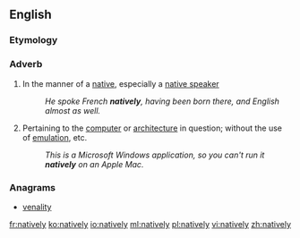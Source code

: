 ==English==

===Etymology===
{{suffix|native|ly}}

===Adverb===
{{en-adv|-}}

# In the manner of a [[native]], especially a [[native speaker]]
#: ''He spoke French '''natively''', having been born there, and English almost as well.''
# {{context|computing|of software|lang=en}} Pertaining to the [[computer]] or [[architecture]] in question; without the use of [[emulation]], etc.
#: ''This is a Microsoft Windows application, so you can't run it '''natively''' on an Apple Mac.''

===Anagrams===
* [[venality#English|venality]]

[[fr:natively]]
[[ko:natively]]
[[io:natively]]
[[ml:natively]]
[[pl:natively]]
[[vi:natively]]
[[zh:natively]]